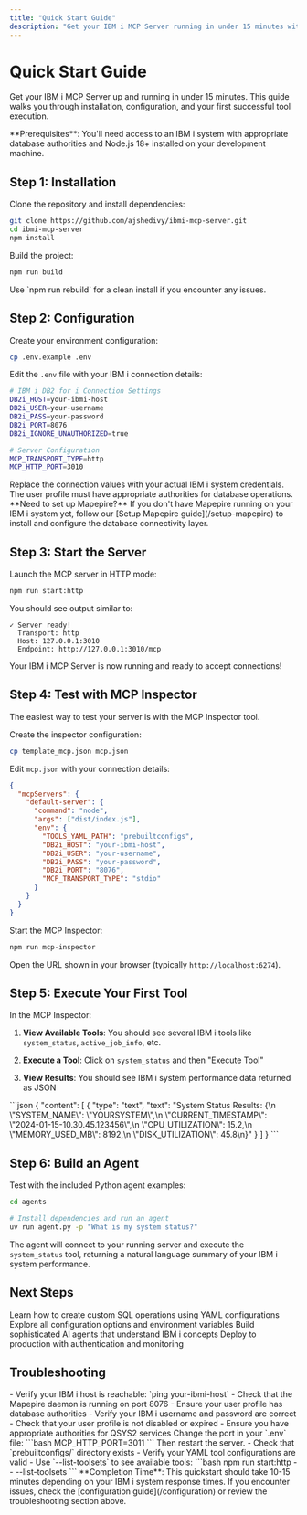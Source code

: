 ```yaml
---
title: "Quick Start Guide"
description: "Get your IBM i MCP Server running in under 15 minutes with step-by-step setup instructions."
---
```


# Quick Start Guide

Get your IBM i MCP Server up and running in under 15 minutes. This guide walks you through installation, configuration, and your first successful tool execution.

<Note>
**Prerequisites**: You'll need access to an IBM i system with appropriate database authorities and Node.js 18+ installed on your development machine.
</Note>

## Step 1: Installation

Clone the repository and install dependencies:

```bash
git clone https://github.com/ajshedivy/ibmi-mcp-server.git
cd ibmi-mcp-server
npm install
```

Build the project:

```bash
npm run build
```

<Tip>
Use `npm run rebuild` for a clean install if you encounter any issues.
</Tip>

## Step 2: Configuration

Create your environment configuration:

```bash
cp .env.example .env
```

Edit the `.env` file with your IBM i connection details:

```bash
# IBM i DB2 for i Connection Settings
DB2i_HOST=your-ibmi-host
DB2i_USER=your-username
DB2i_PASS=your-password
DB2i_PORT=8076
DB2i_IGNORE_UNAUTHORIZED=true

# Server Configuration
MCP_TRANSPORT_TYPE=http
MCP_HTTP_PORT=3010
```

<Warning>
Replace the connection values with your actual IBM i system credentials. The user profile must have appropriate authorities for database operations.
</Warning>

<Note>
**Need to set up Mapepire?** If you don't have Mapepire running on your IBM i system yet, follow our [Setup Mapepire guide](/setup-mapepire) to install and configure the database connectivity layer.
</Note>

## Step 3: Start the Server

Launch the MCP server in HTTP mode:

```bash
npm run start:http
```

You should see output similar to:

```
✓ Server ready!
  Transport: http
  Host: 127.0.0.1:3010
  Endpoint: http://127.0.0.1:3010/mcp
```

<Success>
Your IBM i MCP Server is now running and ready to accept connections!
</Success>

## Step 4: Test with MCP Inspector

The easiest way to test your server is with the MCP Inspector tool.

Create the inspector configuration:

```bash
cp template_mcp.json mcp.json
```

Edit `mcp.json` with your connection details:

```json
{
  "mcpServers": {
    "default-server": {
      "command": "node",
      "args": ["dist/index.js"],
      "env": {
        "TOOLS_YAML_PATH": "prebuiltconfigs",
        "DB2i_HOST": "your-ibmi-host",
        "DB2i_USER": "your-username",
        "DB2i_PASS": "your-password",
        "DB2i_PORT": "8076",
        "MCP_TRANSPORT_TYPE": "stdio"
      }
    }
  }
}
```

Start the MCP Inspector:

```bash
npm run mcp-inspector
```

Open the URL shown in your browser (typically `http://localhost:6274`).

## Step 5: Execute Your First Tool

In the MCP Inspector:

1. **View Available Tools**: You should see several IBM i tools like `system_status`, `active_job_info`, etc.

2. **Execute a Tool**: Click on `system_status` and then "Execute Tool"

3. **View Results**: You should see IBM i system performance data returned as JSON

<Accordion title="Example system_status output">
```json
{
  "content": [
    {
      "type": "text",
      "text": "System Status Results: {\n  \"SYSTEM_NAME\": \"YOURSYSTEM\",\n  \"CURRENT_TIMESTAMP\": \"2024-01-15-10.30.45.123456\",\n  \"CPU_UTILIZATION\": 15.2,\n  \"MEMORY_USED_MB\": 8192,\n  \"DISK_UTILIZATION\": 45.8\n}"
    }
  ]
}
```
</Accordion>

## Step 6: Build an Agent

Test with the included Python agent examples:

```bash
cd agents

# Install dependencies and run an agent
uv run agent.py -p "What is my system status?"
```

The agent will connect to your running server and execute the `system_status` tool, returning a natural language summary of your IBM i system performance.

## Next Steps

<CardGroup cols={2}>
  <Card title="SQL Tools" icon="database" href="/sql-tools/overview">
    Learn how to create custom SQL operations using YAML configurations
  </Card>
  <Card title="Configuration" icon="gear" href="/configuration">
    Explore all configuration options and environment variables
  </Card>
  <Card title="Agent Development" icon="robot" href="/agents/building-agents">
    Build sophisticated AI agents that understand IBM i concepts
  </Card>
  <Card title="Production Deployment" icon="server" href="/deployment/production">
    Deploy to production with authentication and monitoring
  </Card>
</CardGroup>

## Troubleshooting

<AccordionGroup>
  <Accordion title="Connection Refused" icon="">
    - Verify your IBM i host is reachable: `ping your-ibmi-host`
    - Check that the Mapepire daemon is running on port 8076
    - Ensure your user profile has database authorities
  </Accordion>

  <Accordion title="Authentication Failed" icon="">
    - Verify your IBM i username and password are correct
    - Check that your user profile is not disabled or expired
    - Ensure you have appropriate authorities for QSYS2 services
  </Accordion>

  <Accordion title="Port Already in Use" icon="">
    Change the port in your `.env` file:
    ```bash
    MCP_HTTP_PORT=3011
    ```
    Then restart the server.
  </Accordion>

  <Accordion title="Tools Not Loading" icon="">
    - Check that `prebuiltconfigs/` directory exists
    - Verify your YAML tool configurations are valid
    - Use `--list-toolsets` to see available tools:
    ```bash
    npm run start:http -- --list-toolsets
    ```
  </Accordion>
</AccordionGroup>

<Info>
**Completion Time**: This quickstart should take 10-15 minutes depending on your IBM i system response times. If you encounter issues, check the [configuration guide](/configuration) or review the troubleshooting section above.
</Info>